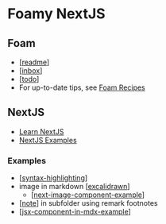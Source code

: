 # Foamy NextJS

## Foam 
- [[readme]]
- [[inbox]]
- [[todo]]
- For up-to-date tips, see [Foam Recipes](https://foambubble.github.io/foam/recipes)

## NextJS
- [Learn NextJS](https://nextjs.org/learn/basics/create-nextjs-app)
- [NextJS Examples](https://github.com/vercel/next.js/tree/canary/examples)

### Examples
- [[syntax-highlighting]]
- image in markdown [[excalidrawn]]
  - [[next-image-component-example]]
- [[note]] in subfolder using remark footnotes
- [[jsx-component-in-mdx-example]]


[//begin]: # "Autogenerated link references for markdown compatibility"
[readme]: readme "Foam"
[inbox]: inbox "Inbox"
[todo]: todo "Todo"
[syntax-highlighting]: notes/syntax-highlighting "Syntax Highlighting"
[excalidrawn]: excalidrawn "Excalidrawn"
[next-image-component-example]: next-image-component-example "Next Image Component Example"
[note]: notes/note "Note"
[jsx-component-in-mdx-example]: jsx-component-in-mdx-example "JSX Component in Mdx Example"
[//end]: # "Autogenerated link references"
